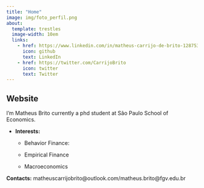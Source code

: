 ```yaml
---
title: "Home"
image: img/foto_perfil.png
about: 
  template: trestles
  image-width: 10em
  links:
    - href: https://www.linkedin.com/in/matheus-carrijo-de-brito-1287539b
      icon: github
      text: LinkedIn
    - href: https://twitter.com/CarrijoBrito
      icon: twitter
      text: Twitter
---
```


## Website

I'm Matheus Brito currently a phd student at São Paulo School of Economics.

-   **Interests:**

    -   Behavior Finance:

    -   Empirical Finance

    -   Macroeconomics

**Contacts:** matheuscarrijobrito\@outlook.com/matheus.brito\@fgv.edu.br
